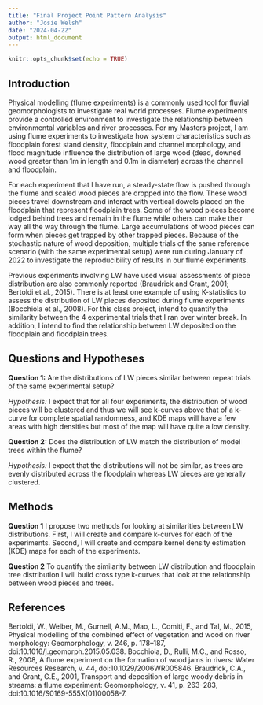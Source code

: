 ```yaml
---
title: "Final Project Point Pattern Analysis"
author: "Josie Welsh"
date: "2024-04-22"
output: html_document
---
```


```r
knitr::opts_chunk$set(echo = TRUE)
```


## Introduction 

Physical modelling (flume experiments) is a commonly used tool for fluvial geomorphologists to investigate real world processes. Flume experiments provide a controlled environment to investigate the relationship between environmental variables and river processes. For my Masters project, I am using flume experiments to investigate how system characteristics such as floodplain forest stand density, floodplain and channel morphology, and flood magnitude influence the distribution of large wood (dead, downed wood greater than 1m in length and 0.1m in diameter) across the channel and floodplain. 

For each experiment that I have run, a steady-state flow is pushed through the flume and scaled wood pieces are dropped into the flow. These wood pieces travel downstream and interact with vertical dowels placed on the floodplain that represent floodplain trees. Some of the wood pieces become lodged behind trees and remain in the flume while others can make their way all the way through the flume. Large accumulations of wood pieces can form when pieces get trapped by other trapped pieces. Because of the stochastic nature of wood deposition, multiple trials of the same reference scenario (with the same experimental setup) were run during January of 2022 to investigate the reproducibility of results in our flume experiments. 

Previous experiments involving LW have used visual assessments of piece distribution are also commonly reported (Braudrick and Grant, 2001; Bertoldi et al., 2015). There is at least one example of using K-statistics to assess the distribution of LW pieces deposited during flume experiments (Bocchiola et al., 2008). For this class project, intend to quantify the similarity between the 4 experimental trials that I ran over winter break. In addition, I intend to find the relationship between LW deposited on the floodplain and floodplain trees. 


## Questions and Hypotheses

**Question 1:** Are the distributions of LW pieces similar between repeat trials of the same experimental setup?

*Hypothesis:* I expect that for all four experiments, the distribution of wood pieces will be clustered and thus we will see k-curves above that of a k-curve for complete spatial randomness, and KDE maps will have a few areas with high densities but most of the map will have quite a low density. 


**Question 2:** Does the distribution of LW match the distribution of model trees within the flume?

*Hypothesis:* I expect that the distributions will not be similar, as trees are evenly distributed across the floodplain whereas LW pieces are generally clustered. 



## Methods

**Question 1**
I propose two methods for looking at similarities between LW distributions. First, I will create and compare k-curves for each of the experiments. Second, I will create and compare kernel density estimation (KDE) maps for each of the experiments.

**Question 2**
To quantify the similarity between LW distribution and floodplain tree distribution I will build cross type k-curves that look at the relationship between wood pieces and trees.



## References
Bertoldi, W., Welber, M., Gurnell, A.M., Mao, L., Comiti, F., and Tal, M., 2015, Physical modelling of the combined effect of vegetation and wood on river morphology: Geomorphology, v. 246, p. 178–187, doi:10.1016/j.geomorph.2015.05.038.
Bocchiola, D., Rulli, M.C., and Rosso, R., 2008, A flume experiment on the formation of wood jams in rivers: Water Resources Research, v. 44, doi:10.1029/2006WR005846.
Braudrick, C.A., and Grant, G.E., 2001, Transport and deposition of large woody debris in streams: a flume experiment: Geomorphology, v. 41, p. 263–283, doi:10.1016/S0169-555X(01)00058-7.